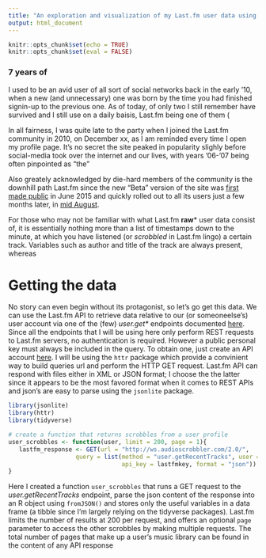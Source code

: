 ```yaml
---
title: "An exploration and visualization of my Last.fm user data using R"
output: html_document
---
```


```r
knitr::opts_chunk$set(echo = TRUE)
knitr::opts_chunk$set(eval = FALSE)
```

### 7 years of 

I used to be an avid user of all sort of social networks back in the early '10, when a new (and unnecessary) one was born by the time you had finished signin-up to the previous one. As of today, of only two I still remember 
have survived and I still use on a daily baisis, Last.fm being one of them (


In all fairness, I was quite late to the party when I joined the Last.fm community in 2010, on December xx, as I am reminded every time I open my profile page. It's no secret the site peaked in popularity slighly before social-media took over the internet and our lives, with years '06-'07 being often pinpointed as "the "

Also greately acknowledged by die-hard members of the community is the downhill path Last.fm      since the new "Beta" version of the site was [first made public](https://thenextweb.com/apps/2015/06/05/last-fm-tries-for-a-new-groove-with-a-complete-site-overhaul/#.tnw_9jMosgrI) in June 2015 and quickly rolled out to all its users just a few months later,  in [mid August](https://www.pcmag.com/article2/0,2817,2341738,00.asp). 
 
For those who may not be familiar with what Last.fm **raw*** user data consist of, it is essentially nothing more than a list of timestamps down to the minute, at which you have listened (or *scrobbled* in Last.fm lingo) a certain track. Variables such as author and title of the track are always present, whereas 

# Getting the data

No story can even begin without its protagonist, so let's go get this data. We can use the Last.fm API to retrieve data relative to our (or someoneelse's) user account via one of the (few) *user.get\** endpoints documented [here](https://www.last.fm/api/show/user.getRecentTracks). Since all the endpoints that I will be using here only perform REST requests to Last.fm servers, no authentication is required. However a public personal key must always be included in the query. To obtain one, just create an API account [here](https://www.last.fm/api/account/create).
I will be using the `httr` package which provide a convinient way to build queries url and perform the HTTP GET request. Last.fm API can respond with files either in XML or JSON format; I choose the the latter since it appears to be the most favored format when it comes to REST APIs and json's are easy to parse using the `jsonlite` package.

```r

library(jsonlite)
library(httr)
library(tidyverse)

# create a function that returns scrobbles from a user profile
user_scrobbles <- function(user, limit = 200, page = 1){
   lastfm_response <- GET(url = "http://ws.audioscrobbler.com/2.0/",
                   query = list(method = "user.getRecentTracks", user = user, page = page, limit = limit, 
                                api_key = lastfmkey, format = "json"))
}  

```

Here I created a function `user_scrobbles` that runs a GET request to the *user.getRecentTracks* endpoint, parse the json content of the response into an R object using `fromJSON()` and stores only the useful variables in a data frame (a tibble since I'm largely relying on the tidyverse packages).
Last.fm limits the number of results at 200 per request, and offers an optional `page` parameter to access the other scrobbles by making multiple requests. The total number of pages that make up a user's music library can be found in the content of any API response

